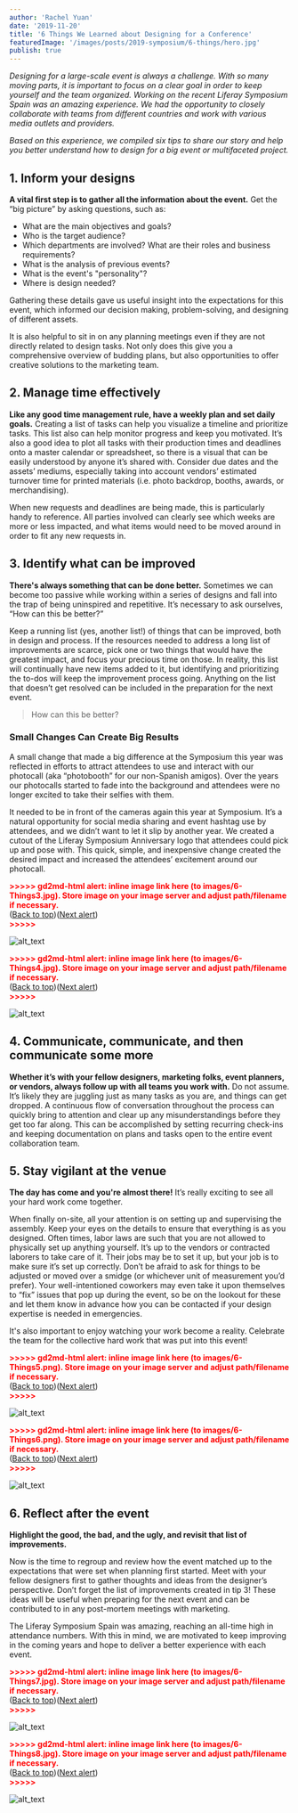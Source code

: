 ```yaml
---
author: 'Rachel Yuan'
date: '2019-11-20'
title: '6 Things We Learned about Designing for a Conference'
featuredImage: '/images/posts/2019-symposium/6-things/hero.jpg'
publish: true
---
```


_Designing for a large-scale event is always a challenge. With so many moving parts, it is important to focus on a clear goal in order to keep yourself and the team organized. Working on the recent Liferay Symposium Spain was an amazing experience. We had the opportunity to closely collaborate with teams from different countries and work with various media outlets and providers._

_Based on this experience, we compiled six tips to share our story and help you better understand how to design for a big event or multifaceted project._

## 1. Inform your designs

**A vital first step is to gather all the information about the event.** Get the “big picture” by asking questions, such as:

-   What are the main objectives and goals?
-   Who is the target audience?
-   Which departments are involved? What are their roles and business requirements?
-   What is the analysis of previous events?
-   What is the event's "personality"?
-   Where is design needed?

Gathering these details gave us useful insight into the expectations for this event, which informed our decision making, problem-solving, and designing of different assets.

It is also helpful to sit in on any planning meetings even if they are not directly related to design tasks. Not only does this give you a comprehensive overview of budding plans, but also opportunities to offer creative solutions to the marketing team.

## 2. Manage time effectively

**Like any good time management rule, have a weekly plan and set daily goals.** Creating a list of tasks can help you visualize a timeline and prioritize tasks. This list also can help monitor progress and keep you motivated. It’s also a good idea to plot all tasks with their production times and deadlines onto a master calendar or spreadsheet, so there is a visual that can be easily understood by anyone it’s shared with. Consider due dates and the assets’ mediums, especially taking into account vendors’ estimated turnover time for printed materials (i.e. photo backdrop, booths, awards, or merchandising).

When new requests and deadlines are being made, this is particularly handy to reference. All parties involved can clearly see which weeks are more or less impacted, and what items would need to be moved around in order to fit any new requests in.

## 3. Identify what can be improved

**There's always something that can be done better.** Sometimes we can become too passive while working within a series of designs and fall into the trap of being uninspired and repetitive. It’s necessary to ask ourselves, “How can this be better?”

Keep a running list (yes, another list!) of things that can be improved, both in design and process. If the resources needed to address a long list of improvements are scarce, pick one or two things that would have the greatest impact, and focus your precious time on those. In reality, this list will continually have new items added to it, but identifying and prioritizing the to-dos will keep the improvement process going. Anything on the list that doesn’t get resolved can be included in the preparation for the next event.

> <aside>How can this be better?</aside>

### Small Changes Can Create Big Results

A small change that made a big difference at the Symposium this year was reflected in efforts to attract attendees to use and interact with our photocall (aka “photobooth” for our non-Spanish amigos). Over the years our photocalls started to fade into the background and attendees were no longer excited to take their selfies with them.

It needed to be in front of the cameras again this year at Symposium. It’s a natural opportunity for social media sharing and event hashtag use by attendees, and we didn’t want to let it slip by another year. We created a cutout of the Liferay Symposium Anniversary logo that attendees could pick up and pose with. This quick, simple, and inexpensive change created the desired impact and increased the attendees’ excitement around our photocall.

<p id="gdcalert4" ><span style="color: red; font-weight: bold">>>>>> gd2md-html alert: inline image link here (to images/6-Things3.jpg). Store image on your image server and adjust path/filename if necessary. </span><br>(<a href="#">Back to top</a>)(<a href="#gdcalert5">Next alert</a>)<br><span style="color: red; font-weight: bold">>>>>> </span></p>

![alt_text](images/6-Things3.jpg 'image_tooltip')

<p id="gdcalert5" ><span style="color: red; font-weight: bold">>>>>> gd2md-html alert: inline image link here (to images/6-Things4.jpg). Store image on your image server and adjust path/filename if necessary. </span><br>(<a href="#">Back to top</a>)(<a href="#gdcalert6">Next alert</a>)<br><span style="color: red; font-weight: bold">>>>>> </span></p>

![alt_text](images/6-Things4.jpg 'image_tooltip')

## 4. Communicate, communicate, and then communicate some more

**Whether it’s with your fellow designers, marketing folks, event planners, or vendors, always follow up with all teams you work with.** Do not assume. It’s likely they are juggling just as many tasks as you are, and things can get dropped. A continuous flow of conversation throughout the process can quickly bring to attention and clear up any misunderstandings before they get too far along. This can be accomplished by setting recurring check-ins and keeping documentation on plans and tasks open to the entire event collaboration team.

## 5. Stay vigilant at the venue

**The day has come and you're almost there!** It’s really exciting to see all your hard work come together.

When finally on-site, all your attention is on setting up and supervising the assembly. Keep your eyes on the details to ensure that everything is as you designed. Often times, labor laws are such that you are not allowed to physically set up anything yourself. It’s up to the vendors or contracted laborers to take care of it. Their jobs may be to set it up, but your job is to make sure it’s set up correctly. Don’t be afraid to ask for things to be adjusted or moved over a smidge (or whichever unit of measurement you’d prefer). Your well-intentioned coworkers may even take it upon themselves to “fix” issues that pop up during the event, so be on the lookout for these and let them know in advance how you can be contacted if your design expertise is needed in emergencies.

It's also important to enjoy watching your work become a reality. Celebrate the team for the collective hard work that was put into this event!

<p id="gdcalert6" ><span style="color: red; font-weight: bold">>>>>> gd2md-html alert: inline image link here (to images/6-Things5.png). Store image on your image server and adjust path/filename if necessary. </span><br>(<a href="#">Back to top</a>)(<a href="#gdcalert7">Next alert</a>)<br><span style="color: red; font-weight: bold">>>>>> </span></p>

![alt_text](images/6-Things5.png 'image_tooltip')

<p id="gdcalert7" ><span style="color: red; font-weight: bold">>>>>> gd2md-html alert: inline image link here (to images/6-Things6.png). Store image on your image server and adjust path/filename if necessary. </span><br>(<a href="#">Back to top</a>)(<a href="#gdcalert8">Next alert</a>)<br><span style="color: red; font-weight: bold">>>>>> </span></p>

![alt_text](images/6-Things6.png 'image_tooltip')

## 6. Reflect after the event

**Highlight the good, the bad, and the ugly, and revisit that list of improvements.**

Now is the time to regroup and review how the event matched up to the expectations that were set when planning first started. Meet with your fellow designers first to gather thoughts and ideas from the designer’s perspective. Don’t forget the list of improvements created in tip 3! These ideas will be useful when preparing for the next event and can be contributed to in any post-mortem meetings with marketing.

The Liferay Symposium Spain was amazing, reaching an all-time high in attendance numbers. With this in mind, we are motivated to keep improving in the coming years and hope to deliver a better experience with each event.

<p id="gdcalert8" ><span style="color: red; font-weight: bold">>>>>> gd2md-html alert: inline image link here (to images/6-Things7.jpg). Store image on your image server and adjust path/filename if necessary. </span><br>(<a href="#">Back to top</a>)(<a href="#gdcalert9">Next alert</a>)<br><span style="color: red; font-weight: bold">>>>>> </span></p>

![alt_text](images/6-Things7.jpg 'image_tooltip')

<p id="gdcalert9" ><span style="color: red; font-weight: bold">>>>>> gd2md-html alert: inline image link here (to images/6-Things8.jpg). Store image on your image server and adjust path/filename if necessary. </span><br>(<a href="#">Back to top</a>)(<a href="#gdcalert10">Next alert</a>)<br><span style="color: red; font-weight: bold">>>>>> </span></p>

![alt_text](images/6-Things8.jpg 'image_tooltip')

<!-- Docs to Markdown version 1.0β17 -->

